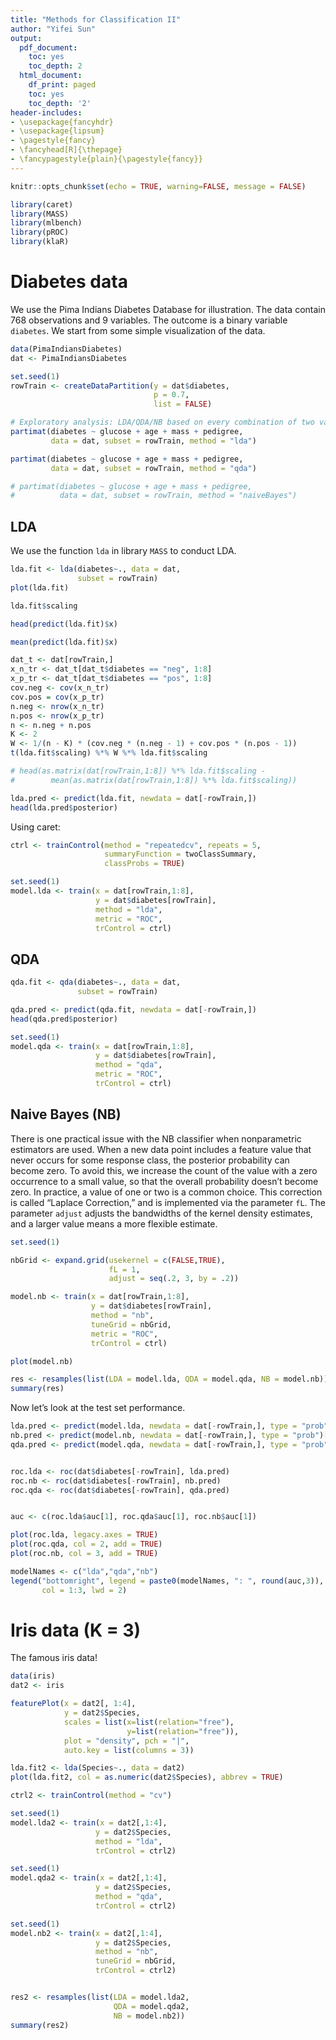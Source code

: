 ```yaml
---
title: "Methods for Classification II"
author: "Yifei Sun"
output:
  pdf_document:
    toc: yes
    toc_depth: 2
  html_document:
    df_print: paged
    toc: yes
    toc_depth: '2'
header-includes:
- \usepackage{fancyhdr}
- \usepackage{lipsum}
- \pagestyle{fancy}
- \fancyhead[R]{\thepage}
- \fancypagestyle{plain}{\pagestyle{fancy}}
--- 
```


\newpage


  
```r
knitr::opts_chunk$set(echo = TRUE, warning=FALSE, message = FALSE)
```

```r
library(caret)
library(MASS)
library(mlbench)
library(pROC)
library(klaR)
```

# Diabetes data

We use the Pima Indians Diabetes Database for illustration. The data contain 768 observations and 9 variables. The outcome is a binary variable `diabetes`. We start from some simple visualization of the data.

```r
data(PimaIndiansDiabetes)
dat <- PimaIndiansDiabetes

set.seed(1)
rowTrain <- createDataPartition(y = dat$diabetes,
                                p = 0.7,
                                list = FALSE)

# Exploratory analysis: LDA/QDA/NB based on every combination of two variables
partimat(diabetes ~ glucose + age + mass + pedigree, 
         data = dat, subset = rowTrain, method = "lda")

partimat(diabetes ~ glucose + age + mass + pedigree, 
         data = dat, subset = rowTrain, method = "qda")

# partimat(diabetes ~ glucose + age + mass + pedigree, 
#          data = dat, subset = rowTrain, method = "naiveBayes")
```

## LDA

We use the function `lda` in library `MASS` to conduct LDA.
```r
lda.fit <- lda(diabetes~., data = dat,
               subset = rowTrain)
plot(lda.fit)

lda.fit$scaling

head(predict(lda.fit)$x)

mean(predict(lda.fit)$x)

dat_t <- dat[rowTrain,]
x_n_tr <- dat_t[dat_t$diabetes == "neg", 1:8]
x_p_tr <- dat_t[dat_t$diabetes == "pos", 1:8]
cov.neg <- cov(x_n_tr)
cov.pos = cov(x_p_tr)
n.neg <- nrow(x_n_tr)
n.pos <- nrow(x_p_tr)
n <- n.neg + n.pos
K <- 2
W <- 1/(n - K) * (cov.neg * (n.neg - 1) + cov.pos * (n.pos - 1))
t(lda.fit$scaling) %*% W %*% lda.fit$scaling

# head(as.matrix(dat[rowTrain,1:8]) %*% lda.fit$scaling -
#        mean(as.matrix(dat[rowTrain,1:8]) %*% lda.fit$scaling))
```

```r
lda.pred <- predict(lda.fit, newdata = dat[-rowTrain,])
head(lda.pred$posterior)
```

Using caret:
```r
ctrl <- trainControl(method = "repeatedcv", repeats = 5,
                     summaryFunction = twoClassSummary,
                     classProbs = TRUE)

set.seed(1)
model.lda <- train(x = dat[rowTrain,1:8],
                   y = dat$diabetes[rowTrain],
                   method = "lda",
                   metric = "ROC",
                   trControl = ctrl)
```

## QDA

```r
qda.fit <- qda(diabetes~., data = dat,
               subset = rowTrain)

qda.pred <- predict(qda.fit, newdata = dat[-rowTrain,])
head(qda.pred$posterior)

set.seed(1)
model.qda <- train(x = dat[rowTrain,1:8],
                   y = dat$diabetes[rowTrain],
                   method = "qda",
                   metric = "ROC",
                   trControl = ctrl)
```

## Naive Bayes (NB)

There is one practical issue with the NB classifier when nonparametric estimators are used. When a new data point includes a feature value that never occurs for some response class, the posterior probability can become zero. To avoid this, we increase the count of the value with a zero occurrence to a small value, so that the overall probability doesn't become zero. In practice, a value of one or two is a common choice. 
This correction is called "Laplace Correction," and is implemented via the parameter `fL`. The parameter `adjust` adjusts the bandwidths of the kernel density estimates, and a larger value means a more flexible estimate.

```r
set.seed(1)

nbGrid <- expand.grid(usekernel = c(FALSE,TRUE),
                      fL = 1, 
                      adjust = seq(.2, 3, by = .2))

model.nb <- train(x = dat[rowTrain,1:8],
                  y = dat$diabetes[rowTrain],
                  method = "nb",
                  tuneGrid = nbGrid,
                  metric = "ROC",
                  trControl = ctrl)

plot(model.nb)
```


```r
res <- resamples(list(LDA = model.lda, QDA = model.qda, NB = model.nb))
summary(res)
```

Now let's look at the test set performance.
```r
lda.pred <- predict(model.lda, newdata = dat[-rowTrain,], type = "prob")[,2]
nb.pred <- predict(model.nb, newdata = dat[-rowTrain,], type = "prob")[,2]
qda.pred <- predict(model.qda, newdata = dat[-rowTrain,], type = "prob")[,2]


roc.lda <- roc(dat$diabetes[-rowTrain], lda.pred)
roc.nb <- roc(dat$diabetes[-rowTrain], nb.pred)
roc.qda <- roc(dat$diabetes[-rowTrain], qda.pred)


auc <- c(roc.lda$auc[1], roc.qda$auc[1], roc.nb$auc[1])

plot(roc.lda, legacy.axes = TRUE)
plot(roc.qda, col = 2, add = TRUE)
plot(roc.nb, col = 3, add = TRUE)

modelNames <- c("lda","qda","nb")
legend("bottomright", legend = paste0(modelNames, ": ", round(auc,3)),
       col = 1:3, lwd = 2)
```

# Iris data (K = 3)

The famous iris data!

```r
data(iris)
dat2 <- iris

featurePlot(x = dat2[, 1:4], 
            y = dat2$Species,
            scales = list(x=list(relation="free"), 
                          y=list(relation="free")),
            plot = "density", pch = "|", 
            auto.key = list(columns = 3))

lda.fit2 <- lda(Species~., data = dat2)
plot(lda.fit2, col = as.numeric(dat2$Species), abbrev = TRUE)

ctrl2 <- trainControl(method = "cv")

set.seed(1)
model.lda2 <- train(x = dat2[,1:4],
                   y = dat2$Species,
                   method = "lda",
                   trControl = ctrl2)

set.seed(1)
model.qda2 <- train(x = dat2[,1:4],
                   y = dat2$Species,
                   method = "qda",
                   trControl = ctrl2)

set.seed(1)
model.nb2 <- train(x = dat2[,1:4],
                   y = dat2$Species,
                   method = "nb",
                   tuneGrid = nbGrid,
                   trControl = ctrl2)


res2 <- resamples(list(LDA = model.lda2, 
                       QDA = model.qda2,
                       NB = model.nb2))
summary(res2)
```
